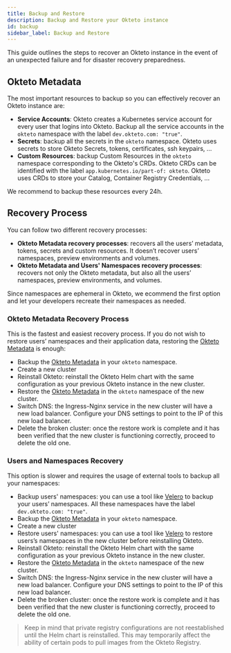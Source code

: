 ```yaml
---
title: Backup and Restore
description: Backup and Restore your Okteto instance
id: backup
sidebar_label: Backup and Restore
---
```


This guide outlines the steps to recover an Okteto instance in the event of an unexpected failure and for disaster recovery preparedness.

## Okteto Metadata

The most important resources to backup so you can effectively recover an Okteto instance are:

- **Service Accounts**: Okteto creates a Kubernetes service account for every user that logins into Okteto. Backup all the service accounts in the `okteto` namespace with the label `dev.okteto.com: "true"`.
- **Secrets**: backup all the secrets in the `okteto` namespace. Okteto uses secrets to store Okteto Secrets, tokens, certificates, ssh keypairs, ...
- **Custom Resources**: backup Custom Resources in the `okteto` namespace corresponding to the Okteto's CRDs. Okteto CRDs can be identified with the label `app.kubernetes.io/part-of: okteto`. Okteto uses CRDs to store your Catalog, Container Registry Credentials, ...

We recommend to backup these resources every 24h.

## Recovery Process

You can follow two different recovery processes:

- **Okteto Metadata recovery processes**: recovers all the users’ metadata, tokens, secrets and custom resources. It doesn’t recover users’ namespaces, preview environments and volumes.
- **Okteto Metadata and Users' Namespaces recovery processes**: recovers not only the Okteto metadata, but also all the users’ namespaces, preview environments, and volumes.

Since namespaces are ephemeral in Okteto, we ecommend the first option and let your developers recreate their namespaces as needed.

### Okteto Metadata Recovery Process

This is the fastest and easiest recovery process.
If you do not wish to restore users’ namespaces and their application data, restoring the [Okteto Metadata](self-hosted/install/backup-restore.mdx/#okteto-metadata) is enough:

- Backup the [Okteto Metadata](self-hosted/install/backup-restore.mdx/#okteto-metadata) in your `okteto` namespace.
- Create a new cluster
- Reinstall Okteto: reinstall the Okteto Helm chart with the same configuration as your previous Okteto instance in the new cluster.
- Restore the [Okteto Metadata](self-hosted/install/backup-restore.mdx/#okteto-metadata) in the `okteto` namespace of the new cluster.
- Switch DNS: the Ingress-Nginx service in the new cluster will have a new load balancer. Configure your DNS settings to point to the IP of this new load balancer.
- Delete the broken cluster: once the restore work is complete and it has been verified that the new cluster is functioning correctly, proceed to delete the old one.

### Users and Namespaces Recovery

This option is slower and requires the usage of external tools to backup all your namespaces:

- Backup users' namespaces: you can use a tool like [Velero](https://velero.io/) to backup your users’ namespaces. All these namespaces have the label `dev.okteto.com: "true"`.
- Backup the [Okteto Metadata](self-hosted/install/backup-restore.mdx/#okteto-metadata) in your `okteto` namespace.
- Create a new cluster
- Restore users' namespaces: you can use a tool like [Velero](https://velero.io/) to restore users’s namespaces in the new cluster before reinstalling Okteto.
- Reinstall Okteto: reinstall the Okteto Helm chart with the same configuration as your previous Okteto instance in the new cluster.
- Restore the [Okteto Metadata](self-hosted/install/backup-restore.mdx/#okteto-metadata) in the `okteto` namespace of the new cluster.
- Switch DNS: the Ingress-Nginx service in the new cluster will have a new load balancer. Configure your DNS settings to point to the IP of this new load balancer.
- Delete the broken cluster: once the restore work is complete and it has been verified that the new cluster is functioning correctly, proceed to delete the old one.

> Keep in mind that private registry configurations are not reestablished until the Helm chart is reinstalled. This may temporarily affect the ability of certain pods to pull images from the Okteto Registry.
